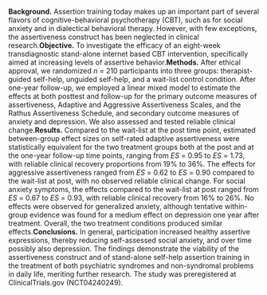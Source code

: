 **Background.** Assertion training today makes up an important part of several flavors of cognitive-behavioral psychotherapy (CBT), such as for social anxiety and in dialectical behavioral therapy. However, with few exceptions, the assertiveness construct has been neglected in clinical research.\quad{}**Objective.** To investigate the efficacy of an eight-week transdiagnostic stand-alone internet based CBT intervention, specifically aimed at increasing levels of assertive behavior.\quad{}**Methods.** After ethical approval, we randomized $n$ = 210 participants into three groups: therapist-guided self-help, unguided self-help, and a wait-list control condition. After one-year follow-up, we employed a linear mixed model to estimate the effects at both posttest and follow-up for the primary outcome measures of assertiveness, Adaptive and Aggressive Assertiveness Scales, and the Rathus Assertiveness Schedule, and secondary outcome measures of anxiety and depression. We also assessed and tested reliable clinical change.\quad{}**Results.** Compared to the wait-list at the post time point, estimated between-group effect sizes on self-rated adaptive assertiveness were statistically equivalent for the two treatment groups both at the post and at the one-year follow-up time points, ranging from $ES$ = 0.95 to $ES$ = 1.73, with reliable clinical recovery proportions from 19% to 36%. The effects for aggressive assertiveness ranged from $ES$ = 0.62 to $ES$ = 0.90 compared to the wait-list at post, with no observed reliable clinical change. For social anxiety symptoms, the effects compared to the wait-list at post ranged from $ES$ = 0.67 to $ES$ = 0.93, with reliable clinical recovery from 16% to 26%. No effects were observed for generalized anxiety, although tentative within-group evidence was found for a medium effect on depression one year after treatment. Overall, the two treatment conditions produced similar effects.\quad{}**Conclusions.** In general, participation increased healthy assertive expressions, thereby reducing self-assessed social anxiety, and over time possibly also depression. The findings demonstrate the viability of the assertiveness construct and of stand-alone self-help assertion training in the treatment of both psychiatric syndromes and non-syndromal problems in daily life, meriting further research. The study was preregistered at ClinicalTrials.gov (NCT04240249).
